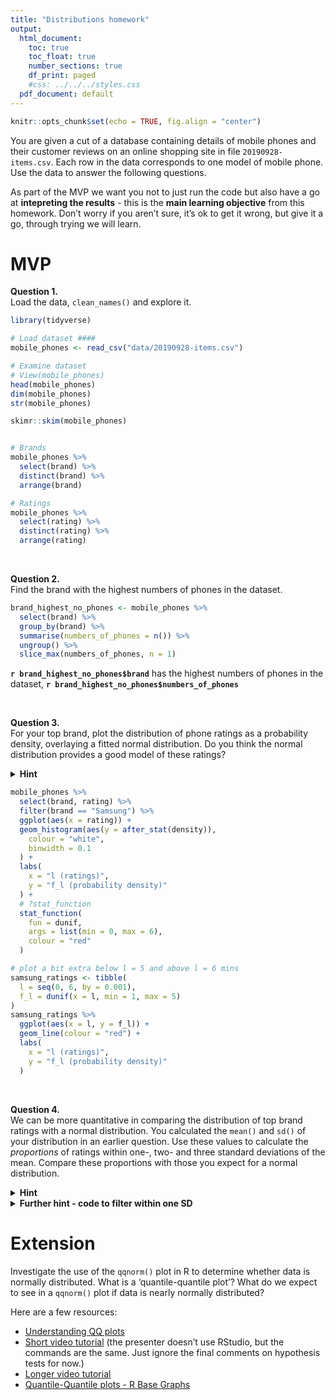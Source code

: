 ```yaml
---
title: "Distributions homework"
output:
  html_document:
    toc: true
    toc_float: true
    number_sections: true
    df_print: paged
    #css: ../../../styles.css
  pdf_document: default
---
```


```r
knitr::opts_chunk$set(echo = TRUE, fig.align = "center")
```

You are given a cut of a database containing details of mobile phones and their customer reviews on an online shopping site in file `20190928-items.csv`. Each row in the data corresponds to one model of mobile phone. Use the data to answer the following questions.  

As part of the MVP we want you not to just run the code but also have a go at **intepreting the results** - this is the **main learning objective** from this homework. Don't worry if you aren't sure, it's ok to get it wrong, but give it a go, through trying we will learn. 

# MVP


**Question 1.**  
Load the data, `clean_names()` and explore it.

```r
library(tidyverse)
```

```r
# Load dataset ####
mobile_phones <- read_csv("data/20190928-items.csv")
```


```r
# Examine dataset
# View(mobile_phones)
head(mobile_phones)
dim(mobile_phones)
str(mobile_phones)

skimr::skim(mobile_phones)


# Brands
mobile_phones %>%
  select(brand) %>%
  distinct(brand) %>%
  arrange(brand)

# Ratings
mobile_phones %>%
  select(rating) %>%
  distinct(rating) %>%
  arrange(rating)
```




<br>


**Question 2.**  
Find the brand with the highest numbers of phones in the dataset.

```r
brand_highest_no_phones <- mobile_phones %>%
  select(brand) %>%
  group_by(brand) %>%
  summarise(numbers_of_phones = n()) %>%
  ungroup() %>%
  slice_max(numbers_of_phones, n = 1)
```
**`r brand_highest_no_phones$brand`** has the highest numbers of phones in the 
dataset, **`r brand_highest_no_phones$numbers_of_phones`**

<br>


**Question 3.**  
For your top brand, plot the distribution of phone ratings as a probability 
density, overlaying a fitted normal distribution. Do you think the normal 
distribution provides a good model of these ratings?<br>

<details>
<summary>**Hint**</summary>
You will need to calculate the `mean()` and `sd()` of the ratings to plot the 
appropriate normal distribution. Alternatively, investigate using the 
`fitdistr()` function in the `MASS` package]
</details>


<!-- N.B. At this point we have not covered the full material so the suggested task 
for MVP was "For your top brand, plot the distribution of phone ratings as a 
probability density" -->

```r
mobile_phones %>%
  select(brand, rating) %>%
  filter(brand == "Samsung") %>%
  ggplot(aes(x = rating)) +
  geom_histogram(aes(y = after_stat(density)),
    colour = "white",
    binwidth = 0.1
  ) +
  labs(
    x = "l (ratings)",
    y = "f_l (probability density)"
  ) +
  # ?stat_function
  stat_function(
    fun = dunif,
    args = list(min = 0, max = 6),
    colour = "red"
  )

# plot a bit extra below l = 5 and above l = 6 mins
samsung_ratings <- tibble(
  l = seq(0, 6, by = 0.001),
  f_l = dunif(x = l, min = 1, max = 5)
)
samsung_ratings %>%
  ggplot(aes(x = l, y = f_l)) +
  geom_line(colour = "red") +
  labs(
    x = "l (ratings)",
    y = "f_l (probability density)"
  )
```


<br>


**Question 4.**  
We can be more quantitative in comparing the distribution of top brand ratings with a normal distribution. You calculated the `mean()` and `sd()` of your distribution in an earlier question. Use these values to calculate the *proportions* of ratings within one-, two- and three standard deviations of the mean. Compare these proportions with those you expect for a normal distribution.  

<details>
<summary>**Hint**</summary>
You can use a `filter()` to get only the ratings within one-, two- and three standard deviations of the mean, and then think about how to calculate what proportion each of these filtered sets make of the total number of ratings. You'll need to use three separate `filter()` and `summarise()` pipes to do this.
</details>

<details>
<summary>**Further hint - code to filter within one SD**</summary>
Here's the code to filter and summarise the proportion of ratings within one standard deviation of the mean.
```r
samsung_ratings %>%
  filter(rating >= samsung_stats$mean - samsung_stats$sd) %>%
  filter(rating <= samsung_stats$mean + samsung_stats$sd) %>%
  summarise(prop_within_1sd = n() / nrow(samsung_ratings))
```
</details>

# Extension

Investigate the use of the `qqnorm()` plot in R to determine whether data is normally distributed. What is a 'quantile-quantile plot'? What do we expect to see in a `qqnorm()` plot if data is nearly normally distributed?

Here are a few resources:

* [Understanding QQ plots](https://data.library.virginia.edu/understanding-q-q-plots/)
* [Short video tutorial](https://www.youtube.com/watch?v=Erze9pNIX8A) (the presenter doesn't use RStudio, but the commands are the same. Just ignore the final comments on hypothesis tests for now.)
* [Longer video tutorial](https://www.youtube.com/watch?v=smJBsZ4YQZw)
* [Quantile-Quantile plots - R Base Graphs](http://www.sthda.com/english/wiki/qq-plots-quantile-quantile-plots-r-base-graphs)
